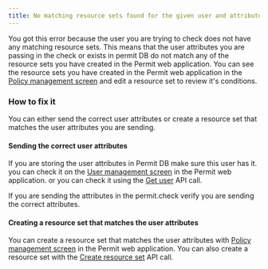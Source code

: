 ```yaml
---
title: No matching resource sets found for the given user and attributes
---
```


You got this error because the user you are trying to check does not have any matching resource sets. 
This means that the user attributes you are passing in the check or exists in permit DB do not match any of the resource sets you have created in the Permit web application.
You can see the resource sets you have created in the Permit web application in the [Policy management screen](https://app.permit.io/policy-editor) and edit a resource set to review it's conditions.


### How to fix it
You can either send the correct user attributes or create a resource set that matches the user attributes you are sending.
#### Sending the correct user attributes
If you are storing the user attributes in Permit DB make sure this user has it.
you can check it on the [User management screen](https://app.permit.io/user-management) in the Permit web application.
or you can check it using the [Get user](https://api.permit.io/v2/redoc#tag/Users/operation/get_user) API call.

If you are sending the attributes in the permit.check verify you are sending the correct attributes.

#### Creating a resource set that matches the user attributes
You can create a resource set that matches the user attributes with [Policy management screen](https://app.permit.io/policy-editor) in the Permit web application.
You can also create a resource set with the [Create resource set](https://api.permit.io/v2/redoc#tag/Condition-Sets) API call.